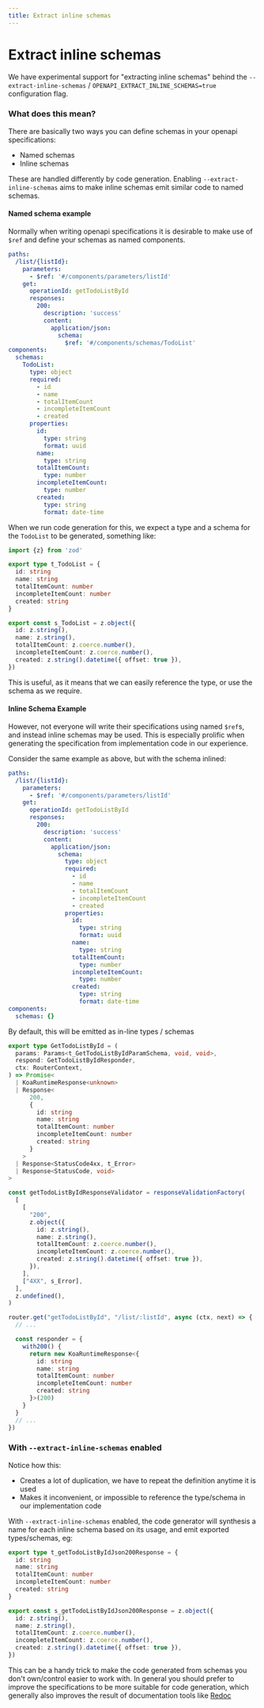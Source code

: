 ```yaml
---
title: Extract inline schemas
---
```


# Extract inline schemas

We have experimental support for "extracting inline schemas" behind the
`--extract-inline-schemas` / `OPENAPI_EXTRACT_INLINE_SCHEMAS=true` configuration flag.

### What does this mean?
There are basically two ways you can define schemas in your openapi specifications:
- Named schemas
- Inline schemas

These are handled differently by code generation. Enabling `--extract-inline-schemas` aims to
make inline schemas emit similar code to named schemas.

#### Named schema example
Normally when writing openapi specifications it is desirable to make use of `$ref` and define your schemas as named
components.

```yaml
paths:
  /list/{listId}:
    parameters:
      - $ref: '#/components/parameters/listId'
    get:
      operationId: getTodoListById
      responses:
        200:
          description: 'success'
          content:
            application/json:
              schema:
                $ref: '#/components/schemas/TodoList'
components:
  schemas:
    TodoList:
      type: object
      required:
        - id
        - name
        - totalItemCount
        - incompleteItemCount
        - created
      properties:
        id:
          type: string
          format: uuid
        name:
          type: string
        totalItemCount:
          type: number
        incompleteItemCount:
          type: number
        created:
          type: string
          format: date-time
```

When we run code generation for this, we expect a type and a schema for the `TodoList` to be generated, something like:

```typescript
import {z} from 'zod'

export type t_TodoList = {
  id: string
  name: string
  totalItemCount: number
  incompleteItemCount: number
  created: string
}

export const s_TodoList = z.object({
  id: z.string(),
  name: z.string(),
  totalItemCount: z.coerce.number(),
  incompleteItemCount: z.coerce.number(),
  created: z.string().datetime({ offset: true }),
})
```

This is useful, as it means that we can easily reference the type, or use the schema as we require.

#### Inline Schema Example

However, not everyone will write their specifications using named `$ref`s, and instead inline schemas may be used.
This is especially prolific when generating the specification from implementation code in our experience.

Consider the same example as above, but with the schema inlined:
```yaml
paths:
  /list/{listId}:
    parameters:
      - $ref: '#/components/parameters/listId'
    get:
      operationId: getTodoListById
      responses:
        200:
          description: 'success'
          content:
            application/json:
              schema:
                type: object
                required:
                  - id
                  - name
                  - totalItemCount
                  - incompleteItemCount
                  - created
                properties:
                  id:
                    type: string
                    format: uuid
                  name:
                    type: string
                  totalItemCount:
                    type: number
                  incompleteItemCount:
                    type: number
                  created:
                    type: string
                    format: date-time
components:
  schemas: {}
```

By default, this will be emitted as in-line types / schemas
```typescript
export type GetTodoListById = (
  params: Params<t_GetTodoListByIdParamSchema, void, void>,
  respond: GetTodoListByIdResponder,
  ctx: RouterContext,
) => Promise<
  | KoaRuntimeResponse<unknown>
  | Response<
      200,
      {
        id: string
        name: string
        totalItemCount: number
        incompleteItemCount: number
        created: string
      }
    >
  | Response<StatusCode4xx, t_Error>
  | Response<StatusCode, void>
>

const getTodoListByIdResponseValidator = responseValidationFactory(
  [
    [
      "200",
      z.object({
        id: z.string(),
        name: z.string(),
        totalItemCount: z.coerce.number(),
        incompleteItemCount: z.coerce.number(),
        created: z.string().datetime({ offset: true }),
      }),
    ],
    ["4XX", s_Error],
  ],
  z.undefined(),
)

router.get("getTodoListById", "/list/:listId", async (ctx, next) => {
  // ...

  const responder = {
    with200() {
      return new KoaRuntimeResponse<{
        id: string
        name: string
        totalItemCount: number
        incompleteItemCount: number
        created: string
      }>(200)
    }
  }
  // ...
})
```

### With `--extract-inline-schemas` enabled
Notice how this:
- Creates a lot of duplication, we have to repeat the definition anytime it is used
- Makes it inconvenient, or impossible to reference the type/schema in our implementation code

With `--extract-inline-schemas` enabled, the code generator will synthesis a name for each inline schema based on
its usage, and emit exported types/schemas, eg:

```typescript
export type t_getTodoListByIdJson200Response = {
  id: string
  name: string
  totalItemCount: number
  incompleteItemCount: number
  created: string
}

export const s_getTodoListByIdJson200Response = z.object({
  id: z.string(),
  name: z.string(),
  totalItemCount: z.coerce.number(),
  incompleteItemCount: z.coerce.number(),
  created: z.string().datetime({ offset: true }),
})
```

This can be a handy trick to make the code generated from schemas you don't own/control easier to work with. In general
you should prefer to improve the specifications to be more suitable for code generation, which generally also improves
the result of documentation tools like [Redoc](https://github.com/Redocly/redoc)
